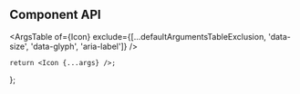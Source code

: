

<Meta component={Icon} title="Components/Icon" />

<Title>Icon</Title>

## Component API

<ArgsTable
    of={Icon}
    exclude={[...defaultArgumentsTableExclusion, 'data-size', 'data-glyph', 'aria-label']}
/>

    return <Icon {...args} />;
};

<Canvas hidden>
    <Story
        name="Default"
        args={{
            size: DEFAULT_ICON_SIZE,
            glyph: DEFAULT_ICON_GLYPH,
        }}
        argTypes={Utils.hideStyledComponentProperties({
            size: {
                control: {
                    type: 'select',
                    options: ICON_SIZES,
                },
            },
            glyph: {
                control: {
                    type: 'select',
                    options: ICON_GLYPHS,
                },
            },
            'aria-label': { table: { disable: true } },
            'data-size': { table: { disable: true } },
            'data-glyph': { table: { disable: true } },
        })}
    >
        {Template.bind({})}
    </Story>
</Canvas>
